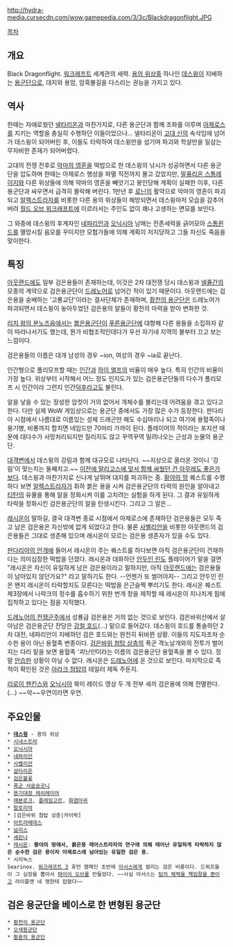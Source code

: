 http://hydra-media.cursecdn.com/wow.gamepedia.com/3/3c/Blackdragonflight.JPG

[[목차]]
== 개요 ==
Black Dragonflight. [[워크래프트]] 세계관의 세력. [[용의 위상]]중 하나인 [[데스윙]]이 지배하는 [[용군단]]으로, 대지와 용암, 암흑불길을 다스리는 권능을 가지고 있다.

== 역사 ==
한때는 자애로웠던 [[넬타리온]]과 마찬가지로, 다른 용군단과 함께 조화를 이루며 [[아제로스]]를 지키는 역할을 충실히 수행하던 이들이었으나... 넬타리온이 [[고대 신]]의 속삭임에 넘어가 데스윙이 되어버린 후, 이들도 타락하여 데스윙만을 섬기며 파괴와 학살만을 일삼는 무자비한 존재가 되어버렸다.

고대의 전쟁 전후로 [[악마의 영혼]]을 떡밥으로 한 데스윙의 낚시가 성공하면서 다른 용군단을 압도하며 한때는 아제로스 행성을 파멸 직전까지 몰고 갔었지만, [[말퓨리온 스톰레이지]]와 다른 위상들에 의해 악마의 영혼을 빼앗기고 봉인당해 계획이 실패한 이후, 다른 용군단과 싸우면서 급격히 몰락해 버린다. 1만년 후 [[로닌(워크래프트)|로닌]]의 활약으로 악마의 영혼이 파괴되고 [[알렉스트라자]]를 비롯한 다른 용의 위상들이 해방되면서 데스윙마저 모습을 감추어버려 [[월드 오브 워크래프트]]에 이르러서는 주인도 없이 꽤나 고생하는 면모를 보인다.

그 와중에 데스윙의 후계자인 [[네파리안]]과 [[오닉시아]] 남매는 잔존세력을 긁어모아 [[스톰윈드]]를 멸망시킬 음모를 꾸미지만 모험가들에 의해 계획이 저지당하고 그들 자신도 죽음을 맞이한다.

== 특징 ==
[[아웃랜드]]에도 일부 검은용들이 존재하는데, 이것은 2차 대전쟁 당시 데스윙과 [[넬쥴]]간의 모종의 계약으로 검은용군단이 [[드레노어]]로 넘어간 적이 있기 때문이다. 아웃랜드에는 검은용을 숭배하는 '고룡교단'이라는 결사단체가 존재하며, [[황천의 용군단]]은 드레노어가 파괴되면서 데스윙이 놓아두었던 검은용의 알들이 황천의 마력을 받아 변화한 것. 

[[리치 왕의 분노]]즈음에서는 [[붉은용군단]]이 [[푸른용군단]]에 대항해 다른 용들을 소집하자 같이 따라나서기도 했는데, 뭔가 비협조적인데다가 우선 자기네 지역의 불부터 끄고 보는 느낌이다.

검은용들의 이름은 대개 남성의 경우 ~ion, 여성의 경우 ~ia로 끝난다.

인간형으로 폴리모프할 때는 [[인간(워크래프트)|인간]]과 [[하이 엘프(워크래프트)|하이 엘프]]의 비율이 매우 높다. 특히 인간의 비율이 가장 높다. 위상부터 시작해서 어느 정도 인지도가 있는 검은용군단들의 다수가 폴리모프 시 인간이라 그런지 인간[[덕후]]라고도 불린다.

알을 낳을 수 있는 장성한 암컷이 거의 없어서 개체수를 불리는데 어려움을 겪고 있다고 한다. 다만 실제 WoW 게임상으로는 용군단 중에서도 가장 많은 수가 등장한다. 판다리아 시점에서 나름대로 이름있는 성체 드래곤만 해도 수십마리나 되고 여기에 용혈족이나 용기병, 비룡까지 합치면 네임드만 70마리 가까이 된다. 플레이어의 적이라는 포지션 때문에 대다수가 사망처리되지만 질리지도 않고 꾸역꾸역 밀려나오는 근성과 눈물의 용군단.

[[대격변]]에서 데스윙의 강림과 함께 대규모로 나타난다. ~~지상으로 올라온 것이니 '강림'이 맞는지는 둘째치고.~~ [[마력 전쟁|이전에 말리고스에 맞서 함께 싸웠던 건 아무래도 좋은가 보다]]. 데스윙과 마찬가지로 신나게 날뛰며 대지를 파괴하는 중. [[황야의 땅]] 퀘스트를 수행하다 보면 [[알렉스트라자]]가 휘하 붉은 용을 시켜 검은용군단의 타락의 원인을 알아내고 [[티탄(워크래프트)|티탄]]의 유물을 통해 알을 정화시켜 이를 고치려는 실험을 하게 된다. 그 결과 유일하게 타락을 정화시킨 검은용군단의 알을 탄생시킨다. 그리고 그 알은...

[[래시온]]이 말하길, 결국 대격변 종료 시점에서 아제로스에 존재하던 검은용들은 모두 죽고 남은 검은용은 자신밖에 없게 되었다고 한다. 물론 [[사벨리안]]을 비롯한 아웃랜드의 검은용들은 그대로 생존해 있으며 래시온이 모르는 검은용 생존자가 있을 수도 있다.

[[판다리아의 안개]]에 들어서 래시온이 주는 퀘스트를 하다보면 아직 검은용군단이 건재하다는 의미심장한 떡밥을 던졌다. 래시온과 대화하던 [[안두인 린]]도 플레이어가 말을 걸면 "래시온은 자신이 유일하게 남은 검은용이라고 말하지만, 아직 [[아웃랜드]]에는 검은용들이 남아있지 않던가요?" 라고 말하기도 한다. --언젠가 또 썰어야지-- 그리고 안두인 린은 왠지 래시온이 타락할지도 모른다는 떡밥을 은근슬쩍 뿌리기도 한다. 래시온 퀘스트 제3장에서 나락크의 정수를 흡수하기 위한 번개 창을 제작할 때 래시온이 지나치게 힘에 집착하고 있다는 점을 지적했다.

[[드레노어의 전쟁군주]]에서 성룡급 검은용은 거의 없는 것으로 보인다. 검은바위산에서 살아남은 검은용군단 잔당은 [[강철 호드]](...) 밑으로 들어갔다. 데스윙이 호드를 통솔하던 2차 대전, 네파리안이 지배하던 검은 호드와는 완전히 뒤바뀐 상황. 이들의 지도자조차 순수한 용이 아닌 용혈족 변종이다. [[검은바위 첨탑 상층]]의 폭군 격노날개와의 전투가 벌어지는 다리 밑을 보면 용혈족 '''피난민''이라는 이름의 검은용군단 용혈족을 볼 수 있다. 정말 [[안습]]한 상황이 아닐 수 없다.
래시온은 [[드레노어]]에 온 것으로 보인다. 마지막으로 족적이 확인된 것은 [[아라크 첨탑]]의 테일러 제독 주둔지.

[[리로이 젠킨스]]와 [[오닉시아]] 북미 레이드 영상 두 개 전부 새끼 검은용에 의해 전멸한다.(...) ~~악~~우연이라면 우연.

== 주요인물 ==
 * '''[[데스윙]]''' - 용의 위상
 * [[시네스트라]]
 * [[오닉시아]]
 * [[네파리안]]
 * [[사벨리안]]
 * [[살타리온]]
 * [[검은불꽃]]
 * [[폭군 서슬송곳니]]
 * [[용기대장 레쉬레이어]]
 * [[에본로크]], [[플레임고르]], [[화염아귀]]
 * [[말로리악]]
 * [검은바위 첨탑 상층|카이락]
 * [[아트라메데스]]
 * [[날리스]]
 * [[세린나]]
 * [[래시온]]: '''황야의 땅에서, 붉은용 레아스트라자의 연구에 의해 태어난 유일하게 타락하지 않은 순수한 검은 용이자 아제로스에 남아있는 유일한 검은 용.'''
 * 시리녹스
 Searinox. [[워크래프트 3]] 휴먼 캠페인 초반에 [[아서스 메네실|아서스]]에게 썰리는 검은 비룡이다. 드워프들이 그 심장을 뽑아서 [[파이어 오브]]를 만들었다. ~~사실 아서스는 [[뿌뿌뽕|팀의 체력을 책임졌을 뿐]]이고 라이플맨 네 명한테 잡혔다~~

== 검은 용군단을 베이스로 한 변형된 용군단 ==
 * [[황천의 용군단]]
 * [[오색용군단]]
 * [[황혼의 용군단]]
